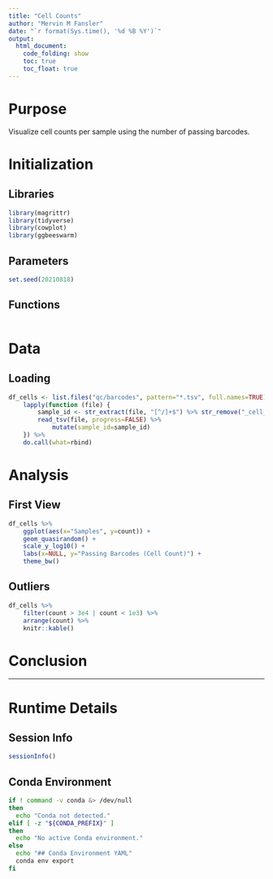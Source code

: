 ```yaml
---
title: "Cell Counts"
author: "Mervin M Fansler"
date: "`r format(Sys.time(), '%d %B %Y')`"
output: 
  html_document: 
    code_folding: show
    toc: true
    toc_float: true
---
```


# Purpose

Visualize cell counts per sample using the number of passing barcodes.

# Initialization

## Libraries
```r
library(magrittr)
library(tidyverse)
library(cowplot)
library(ggbeeswarm)
```

## Parameters
```r
set.seed(20210818)
```

## Functions

```r

```

# Data
## Loading
```r
df_cells <- list.files("qc/barcodes", pattern="*.tsv", full.names=TRUE) %>%
    lapply(function (file) {
        sample_id <- str_extract(file, "[^/]+$") %>% str_remove("_cell_thresholds.tsv")
        read_tsv(file, progress=FALSE) %>%
            mutate(sample_id=sample_id)
    }) %>%
    do.call(what=rbind)
```


# Analysis

## First View

```r
df_cells %>%
    ggplot(aes(x="Samples", y=count)) +
    geom_quasirandom() +
    scale_y_log10() +
    labs(x=NULL, y="Passing Barcodes (Cell Count)") +
    theme_bw()
```

## Outliers

```r
df_cells %>%
    filter(count > 3e4 | count < 1e3) %>%
    arrange(count) %>%
    knitr::kable()
```

# Conclusion

<!--
What was found?
Clearly state conclusions.
Was there anything unexpected?
Are there unanswered questions?
What should be worked on next?
-->

---

# Runtime Details
## Session Info
```r
sessionInfo()
```

## Conda Environment
```bash
if ! command -v conda &> /dev/null
then
  echo "Conda not detected."
elif [ -z "${CONDA_PREFIX}" ]
then
  echo "No active Conda environment."
else
  echo "## Conda Environment YAML"
  conda env export
fi
```
